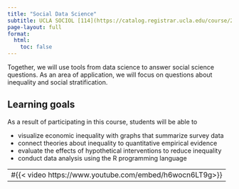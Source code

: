```yaml
---
title: "Social Data Science"
subtitle: UCLA SOCIOL [114](https://catalog.registrar.ucla.edu/course/2023/sociol114) (Winter '25)
page-layout: full
format:
  html:
    toc: false
---
```


Together, we will use tools from data science to answer social science questions. As an area of application, we will focus on questions about inequality and social stratification.

## Learning goals

As a result of participating in this course, students will be able to

- visualize economic inequality with graphs that summarize survey data
- connect theories about inequality to quantitative empirical evidence
- evaluate the effects of hypothetical interventions to reduce inequality
- conduct data analysis using the R programming language

---
#{{< video https://www.youtube.com/embed/h6wocn6LT9g>}}
---